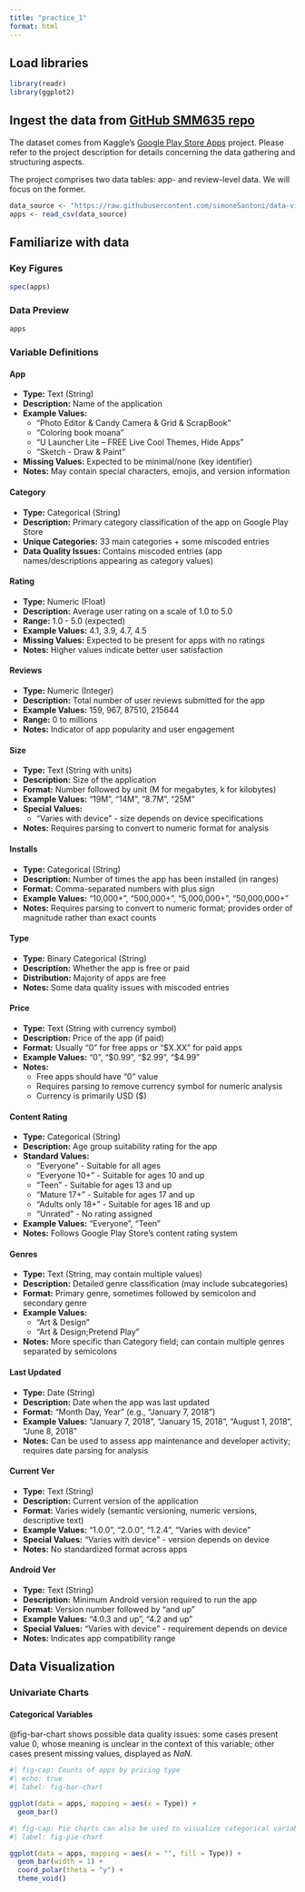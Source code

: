 ```yaml
---
title: "practice_1"
format: html
---
```


## Load libraries

```r
library(readr)
library(ggplot2)
```

## Ingest the data from [GitHub SMM635 repo][1]

The dataset comes from Kaggle's [Google Play Store Apps][0] project. Please refer
to the project description for details concerning the data gathering and structuring
aspects.

The project comprises two data tables: app- and review-level data. We will focus 
on the former. 

[0]: https://www.kaggle.com/datasets/lava18/google-play-store-apps

```r
data_source <- "https://raw.githubusercontent.com/simoneSantoni/data-viz-smm635/refs/heads/master/data/googleplaystore.csv"
apps <- read_csv(data_source)
```

[1]:https://raw.githubusercontent.com/simoneSantoni/data-viz-smm635/refs/heads/master/data/googleplaystore.csv

## Familiarize with data


### Key Figures

```r
spec(apps)
```

### Data Preview

```r
apps
```

### Variable Definitions                                                                                                            
#### App                                                                                                                         
- **Type:** Text (String)                                                                                                            
- **Description:** Name of the application                                                                                           
- **Example Values:**                                                                                                                
  - "Photo Editor & Candy Camera & Grid & ScrapBook"                                                                                 
  - "Coloring book moana"                                                                                                            
  - "U Launcher Lite – FREE Live Cool Themes, Hide Apps"                                                                             
  - "Sketch - Draw & Paint"                                                                                                          
- **Missing Values:** Expected to be minimal/none (key identifier)                                                                   
- **Notes:** May contain special characters, emojis, and version information                                                         

#### Category                                                                                                                     
- **Type:** Categorical (String)                                                                                                     
- **Description:** Primary category classification of the app on Google Play Store                                                   
- **Unique Categories:** 33 main categories + some miscoded entries                                                                  
- **Data Quality Issues:** Contains miscoded entries (app names/descriptions appearing as category values)                           
                                                                                                                                     
#### Rating                                                                                                                       
- **Type:** Numeric (Float)                                                                                                          
- **Description:** Average user rating on a scale of 1.0 to 5.0                                                                      
- **Range:** 1.0 - 5.0 (expected)                                                                                                    
- **Example Values:** 4.1, 3.9, 4.7, 4.5                                                                                             
- **Missing Values:** Expected to be present for apps with no ratings                                                                
- **Notes:** Higher values indicate better user satisfaction                                                                         
                                                                                                                                     
#### Reviews                                                                                                                      
- **Type:** Numeric (Integer)                                                                                                        
- **Description:** Total number of user reviews submitted for the app                                                                
- **Example Values:** 159, 967, 87510, 215644                                                                                        
- **Range:** 0 to millions                                                                                                           
- **Notes:** Indicator of app popularity and user engagement                                                                         
                                                                                                                                     
#### Size                                                                                                                         
- **Type:** Text (String with units)                                                                                                 
- **Description:** Size of the application                                                                                           
- **Format:** Number followed by unit (M for megabytes, k for kilobytes)                                                             
- **Example Values:** "19M", "14M", "8.7M", "25M"                                                                                    
- **Special Values:**                                                                                                                
  - "Varies with device" - size depends on device specifications                                                                     
- **Notes:** Requires parsing to convert to numeric format for analysis                                                              
                                                                                                                                     
#### Installs                                                                                                                     
- **Type:** Categorical (String)                                                                                                     
- **Description:** Number of times the app has been installed (in ranges)                                                            
- **Format:** Comma-separated numbers with plus sign                                                                                 
- **Example Values:** "10,000+", "500,000+", "5,000,000+", "50,000,000+"                                                             
- **Notes:** Requires parsing to convert to numeric format; provides order of magnitude rather than exact counts                     
                                                                                                                                     
#### Type                                                                                                                         
- **Type:** Binary Categorical (String)                                                                                              
- **Description:** Whether the app is free or paid                                                                                   
- **Distribution:** Majority of apps are free                                                                                        
- **Notes:** Some data quality issues with miscoded entries                                                                          
                                                                                                                                     
#### Price                                                                                                                        
- **Type:** Text (String with currency symbol)                                                                                       
- **Description:** Price of the app (if paid)                                                                                        
- **Format:** Usually "0" for free apps or "$X.XX" for paid apps                                                                     
- **Example Values:** "0", "$0.99", "$2.99", "$4.99"                                                                                 
- **Notes:**                                                                                                                         
  - Free apps should have "0" value                                                                                                  
  - Requires parsing to remove currency symbol for numeric analysis                                                                  
  - Currency is primarily USD ($)                                                                                                    
                                                                                                                                     
#### Content Rating                                                                                                               
- **Type:** Categorical (String)                                                                                                     
- **Description:** Age group suitability rating for the app                                                                          
- **Standard Values:**                                                                                                               
  - "Everyone" - Suitable for all ages                                                                                               
  - "Everyone 10+" - Suitable for ages 10 and up                                                                                     
  - "Teen" - Suitable for ages 13 and up                                                                                             
  - "Mature 17+" - Suitable for ages 17 and up                                                                                       
  - "Adults only 18+" - Suitable for ages 18 and up                                                                                  
  - "Unrated" - No rating assigned                                                                                                   
- **Example Values:** "Everyone", "Teen"                                                                                             
- **Notes:** Follows Google Play Store's content rating system                                                                       
                                                                                                                                     
#### Genres                                                                                                                      
- **Type:** Text (String, may contain multiple values)                                                                               
- **Description:** Detailed genre classification (may include subcategories)                                                         
- **Format:** Primary genre, sometimes followed by semicolon and secondary genre                                                     
- **Example Values:**                                                                                                                
  - "Art & Design"                                                                                                                   
  - "Art & Design;Pretend Play"                                                                                                      
- **Notes:** More specific than Category field; can contain multiple genres separated by semicolons                                  
                                                                                                                                     
#### Last Updated                                                                                                                
- **Type:** Date (String)                                                                                                            
- **Description:** Date when the app was last updated                                                                                
- **Format:** "Month Day, Year" (e.g., "January 7, 2018")                                                                            
- **Example Values:** "January 7, 2018", "January 15, 2018", "August 1, 2018", "June 8, 2018"                                        
- **Notes:** Can be used to assess app maintenance and developer activity; requires date parsing for analysis                        
                                                                                                                                     
#### Current Ver                                                                                                                 
- **Type:** Text (String)                                                                                                            
- **Description:** Current version of the application                                                                                
- **Format:** Varies widely (semantic versioning, numeric versions, descriptive text)                                                
- **Example Values:** "1.0.0", "2.0.0", "1.2.4", "Varies with device"                                                                
- **Special Values:** "Varies with device" - version depends on device                                                               
- **Notes:** No standardized format across apps                                                                                      
                                                                                                                                     
#### Android Ver                                                                                                                 
- **Type:** Text (String)                                                                                                            
- **Description:** Minimum Android version required to run the app                                                                   
- **Format:** Version number followed by "and up"                                                                                    
- **Example Values:** "4.0.3 and up", "4.2 and up"                                                                                   
- **Special Values:** "Varies with device" - requirement depends on device                                                           
- **Notes:** Indicates app compatibility range      

## Data Visualization

### Univariate Charts

#### Categorical Variables

@fig-bar-chart shows possible data quality issues: some cases present value $0$,
whose meaning is unclear in the context of this variable; other cases present 
missing values, displayed as $NaN$.

```r
#| fig-cap: Counts of apps by pricing type
#| echo: true
#| label: fig-bar-chart

ggplot(data = apps, mapping = aes(x = Type)) +
  geom_bar()
```

```r
#| fig-cap: Pie charts can also be used to visualize categorical variables' univariate distributions
#| label: fig-pie-chart

ggplot(data = apps, mapping = aes(x = "", fill = Type)) +
  geom_bar(width = 1) +
  coord_polar(theta = "y") +
  theme_void()
```

